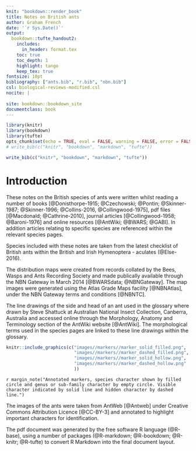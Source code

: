 ```yaml
---
knit: "bookdown::render_book"
title: Notes on British ants
author: Graham French
date: '`r Sys.Date()`'
output: 
  bookdown::tufte_handout2:
    includes:
      in_header: format.tex
    toc: true
    toc_depth: 1
    highlight: tango
    keep_tex: true
fontsize: 10pt
bibliography: ["ants.bib", "r.bib", "nbn.bib"]
csl: biological-reviews-modified.csl
nocite: | 
  
site: bookdown::bookdown_site
documentclass: book
---
```

\pagebreak

```r
library(knitr)
library(bookdown)
library(tufte)
opts_chunk$set(echo = TRUE, eval = FALSE, warning = FALSE, error = FALSE, comment = NA, cache = FALSE)
# write_bib(c("knitr", "bookdown", "markdown", "tufte"))
```

```r
write_bib(c("knitr", "bookdown", "markdown", "tufte"))
```

# **Introduction** {-}

These notes on the British species of ants were written whilst reading a number of books [@Donisthorpe-1915; @Czechowski; @Pontin; @Skinner-1987; @Skinner-1996; @Collins-2016, @Collingwood-1975], pdf files [@Macdonald; @Cathrine-2010], journal articles [@Collingwood-1958; @Baroni-1976] and online resources [@AntWiki; @BWARS; @GABI]. In addition articles relating to specific species are referenced within the relevant species pages.

Species included with these notes are taken from the latest checklist of British ants within the British and Irish Hymenoptera - aculates (@Else-2016).

The distribution maps were created from records collated by the Bees, Wasps and Ants Recording Society and made publically available through the NBN Gateway in March 2014 [@BWARSdata; @NBNGateway]. The map images were generated using the Atlas Grade Maps facility [@NBNAtlas], under the NBN Gateway terms and conditions [@NBNTC].

The line drawings of the side and head of an ant used in the glossary where drawn by Steve Shattuck at Australian National Insect Collection, Canberra, Australia and accessed online through the Morphology, Anatomy and Terminology section of the AntWiki website [@AntWiki]. The morphological terms used in the species pages are linked to these line drawings within the glossary.

```r
knitr::include_graphics(c("images//markers//marker_solid_filled.png",
                          "images//markers//marker_dashed_filled.png",
                          "images//markers//marker_solid_hollow.png",
                          "images//markers//marker_dashed_hollow.png"
                          ))
```
`r margin_note("Annotated markers, species character shown by filled circle and genus or sub-family character by empty circle. Visible character indicated by solid line and hidden character by dashed line.")`

The images of the ants were taken from AntWeb [@Antweb] under Creative Commons Attribution Licence [@CC-BY-3] and annotated to highlight important characters for identification.

The pdf document was generated by the free software R language (@R-base), using a number of packages (@R-markdown; @R-bookdown; @R-knitr; @R-tufte) to convert R Markdown into the final document layout.

\pagebreak


